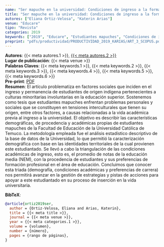 ```yaml
---
name: "Ser mapuche en la universidad: Condiciones de ingreso a la formación inicial docente, La Araucanía"
title: "Ser mapuche en la universidad: Condiciones de ingreso a la formación inicial docente, La Araucanía"
autores: ["Eliana Ortiz-Velosa", "Katerin Arias"]
venue: "Educare"
tipo: "Revista"
categories: 2019
keywords: ["2019", "Educare", "Estudiantes mapuches", "Condiciones de ingreso universitario", "Formación inicial de profesores", "Interculturalidad"]
preprint: "pdfs/productividad/PRODUCTIVIDAD_2019_KARIAS/ART_3_SCOPUS.pdf"
---
```

**Autores**: {{< meta autores.1 >}}, [{{< meta autores.2 >}}](../members/current/Katerin Arias.qmd)    
**Lugar de publicación**: {{< meta venue >}}     
**Palabras Claves**: {{< meta keywords.1 >}}, {{< meta keywords.2 >}}, {{< meta keywords.3 >}}, {{< meta keywords.4 >}}, {{< meta keywords.5 >}}, {{< meta keywords.6 >}}    
**Pre-print**: [PDF](../{{< meta preprint >}})    
**Resumen**: El artículo problematiza en factores sociales que inciden en el ingreso y permanencia de estudiantes de origen indígena pertenecientes a culturas minoritarias involuntarias en la educación superior.  Sostenemos  como  tesis  que  estudiantes  mapuches  enfrentan  problemas  personales  y  sociales  que  se  constituyen  en  tensiones  interculturales  que  tienen  su  origen,  entre  otros  factores,  a causas relacionadas a la vida académica previa al ingreso a la universidad. El objetivo es describir las características demográficas, de procedencia y académicas propias de estudiantes mapuches de la  Facultad  de  Educación  de  la  Universidad  Católica  de  Temuco.  La  metodología  empleada  fue  el  análisis estadístico descriptivo de la base de datos de la Universidad, lo que permitió la caracterización demográfica con base en las identidades territoriales de la cual provienen este estudiantado. Se llevó a  cabo  la  triangulación  de  las  condiciones  académicas  de  ingreso,  esto  es,  el  promedio  de  notas  de  la  educación  media  (NEM),  con  la  procedencia  de  estudiantes  y  sus  preferencias  de  formación  profesional en el área de educación. Concluimos que conocer esta triada (demografía, condiciones académicas y preferencias de carrera) nos permitirá avanzar en la gestión de estrategias y pistas de acciones para apoyar a este estudiantado en su proceso de inserción en la vida universitaria.    


**BibTeX**:
```bibtex
@article{ortiz2019ser,
  author = {Ortiz-Velosa, Eliana and Arias, Katerin},
  title = {{< meta title >}},
  journal = {{< meta venue >}},
  year = {{< meta categories.1 >}},
  volume = {volumen},
  number = {número},
  pages = {rango de páginas},
}
```
